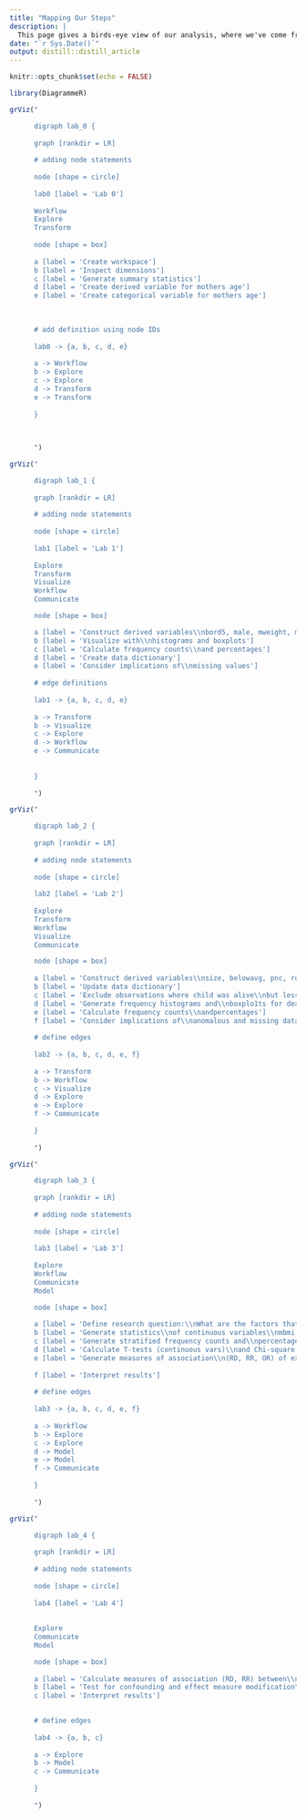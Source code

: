 ```yaml
---
title: "Mapping Our Steps"
description: |
  This page gives a birds-eye view of our analysis, where we've come from and where we're headed.
date: "`r Sys.Date()`"
output: distill::distill_article
---
```


```r
knitr::opts_chunk$set(echo = FALSE)

library(DiagrammeR)
```


```r

grViz("

      digraph lab_0 {
      
      graph [rankdir = LR]
      
      # adding node statements
      
      node [shape = circle]
      
      lab0 [label = 'Lab 0']
      
      Workflow
      Explore
      Transform
      
      node [shape = box]
      
      a [label = 'Create workspace']
      b [label = 'Inspect dimensions']
      c [label = 'Generate summary statistics']
      d [label = 'Create derived variable for mothers age']
      e [label = 'Create categorical variable for mothers age']
      
      
      
      # add definition using node IDs
      
      lab0 -> {a, b, c, d, e}
      
      a -> Workflow
      b -> Explore
      c -> Explore
      d -> Transform
      e -> Transform
      
      }

    
      
      ")


```



```r

grViz("

      digraph lab_1 {
      
      graph [rankdir = LR]
      
      # adding node statements
      
      node [shape = circle]
      
      lab1 [label = 'Lab 1']
      
      Explore
      Transform
      Visualize
      Workflow
      Communicate

      node [shape = box]

      a [label = 'Construct derived variables\\nbord5, male, mweight, mbmi']
      b [label = 'Visualize with\\nhistograms and boxplots']
      c [label = 'Calculate frequency counts\\nand percentages']
      d [label = 'Create data dictionary']
      e [label = 'Consider implications of\\nmissing values']
      
      # edge definitions
      
      lab1 -> {a, b, c, d, e}
      
      a -> Transform
      b -> Visualize
      c -> Explore
      d -> Workflow
      e -> Communicate
      
      
      }
      
      ")
```



```r

grViz("

      digraph lab_2 {
      
      graph [rankdir = LR]
      
      # adding node statements
      
      node [shape = circle]
      
      lab2 [label = 'Lab 2']
      
      Explore
      Transform
      Workflow
      Visualize
      Communicate

      node [shape = box]
      
      a [label = 'Construct derived variables\\nsize, belowavg, pnc, rural\\neducation, death, and time']
      b [label = 'Update data dictionary']
      c [label = 'Exclude observations where child was alive\\nbut less than 60 months of age']
      d [label = 'Generate frequency histograms and\\nboxplo1ts for death and time']
      e [label = 'Calculate frequency counts\\nandpercentages']
      f [label = 'Consider implications of\\nanomalous and missing data']
      
      # define edges
      
      lab2 -> {a, b, c, d, e, f}
      
      a -> Transform
      b -> Workflow
      c -> Visualize
      d -> Explore
      e -> Explore
      f -> Communicate
      
      }
      
      ")
```

```r

grViz("

      digraph lab_3 {
      
      graph [rankdir = LR]
      
      # adding node statements
      
      node [shape = circle]
      
      lab3 [label = 'Lab 3']
      
      Explore
      Workflow
      Communicate
      Model

      node [shape = box]
      
      a [label = 'Define research question:\\nWhat are the factors that influence\\nthe outcome of child mortality by 5 years of age?']
      b [label = 'Generate statistics\\nof continuous variables\\nmbmi and mage, by mortality status']
      c [label = 'Generate stratified frequency counts and\\npercentages of categorical variables, by mortality status']
      d [label = 'Calculate T-tests (continuous vars)\\nand Chi-square tests (categorical vars) across stratified levels']
      e [label = 'Generate measures of association\\n(RD, RR, OR) of exposures and outcomes']
      
      f [label = 'Interpret results']
      
      # define edges
      
      lab3 -> {a, b, c, d, e, f}
      
      a -> Workflow
      b -> Explore
      c -> Explore
      d -> Model
      e -> Model
      f -> Communicate
      
      }
      
      ")
```


```r

grViz("

      digraph lab_4 {
      
      graph [rankdir = LR]
      
      # adding node statements
      
      node [shape = circle]
      
      lab4 [label = 'Lab 4']
      
            
      Explore
      Communicate
      Model

      node [shape = box]
      
      a [label = 'Calculate measures of association (RD, RR) between\\nbirth order and child mortality by 5 years\\nwithin strata of other variables']
      b [label = 'Test for confounding and effect measure modification\\ndue to stratifying variables']
      c [label = 'Interpret results']

      
      # define edges
      
      lab4 -> {a, b, c}
      
      a -> Explore
      b -> Model
      c -> Communicate
      
      }
      
      ")
```


###################################




